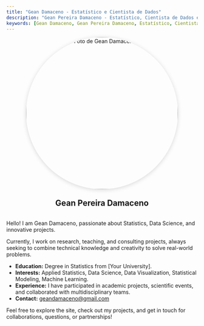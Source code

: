 ```yaml
---
title: "Gean Damaceno - Estatístico e Cientista de Dados"
description: "Gean Pereira Damaceno - Estatístico, Cientista de Dados e Pesquisador. Especialista em Análise Estatística, Visualização de Dados e Modelagem."
keywords: [Gean Damaceno, Gean Pereira Damaceno, Estatístico, Cientista de Dados, Análise Estatística, Data Science, Brasil]
---
```


<div style="text-align: center; margin-bottom: 2rem;">
  <img src="DSC08750.jpg" alt="Foto de Gean Damaceno" style="width: 400px; border-radius: 50%; box-shadow: 0 2px 12px rgba(0,0,0,0.15); margin-bottom: 1rem;">
  <h2 style="margin-top: 0.5rem;">Gean Pereira Damaceno</h2>
</div>

Hello! I am Gean Damaceno, passionate about Statistics, Data Science, and innovative projects.

Currently, I work on research, teaching, and consulting projects, always seeking to combine technical knowledge and creativity to solve real-world problems.

- **Education:** Degree in Statistics from [Your University].
- **Interests:** Applied Statistics, Data Science, Data Visualization, Statistical Modeling, Machine Learning.
- **Experience:** I have participated in academic projects, scientific events, and collaborated with multidisciplinary teams.
- **Contact:** [geandamaceno@gmail.com](mailto:geandamaceno@gmail.com)

Feel free to explore the site, check out my projects, and get in touch for collaborations, questions, or partnerships!
